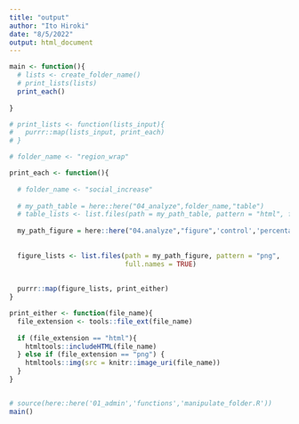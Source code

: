```yaml
---
title: "output"
author: "Ito Hiroki"
date: "8/5/2022"
output: html_document
---
```


```r
main <- function(){
  # lists <- create_folder_name()
  # print_lists(lists)
  print_each()
  
}

# print_lists <- function(lists_input){
#   purrr::map(lists_input, print_each)
# }

# folder_name <- "region_wrap"

print_each <- function(){
  
  # folder_name <- "social_increase"
  
  # my_path_table = here::here("04_analyze",folder_name,"table")
  # table_lists <- list.files(path = my_path_table, pattern = "html", full.names = TRUE)
  
  my_path_figure = here::here("04.analyze","figure",'control','percentage')
  
  
  figure_lists <- list.files(path = my_path_figure, pattern = "png", 
                             full.names = TRUE)
  
  
  purrr::map(figure_lists, print_either)
}

print_either <- function(file_name){
  file_extension <- tools::file_ext(file_name)
  
  if (file_extension == "html"){
    htmltools::includeHTML(file_name)
  } else if (file_extension == "png") {
    htmltools::img(src = knitr::image_uri(file_name))
  }
}


# source(here::here('01_admin','functions','manipulate_folder.R'))
main()
```